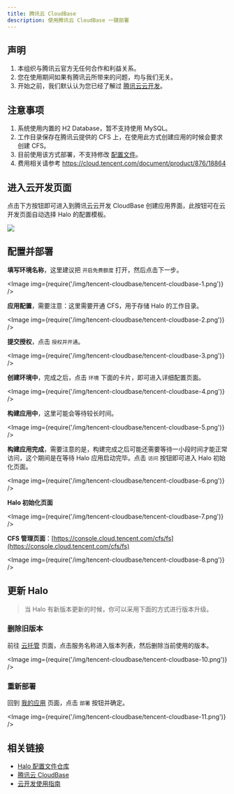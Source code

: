 ```yaml
---
title: 腾讯云 CloudBase
description: 使用腾讯云 CloudBase 一键部署
---
```



## 声明

1. 本组织与腾讯云官方无任何合作和利益关系。
2. 您在使用期间如果有腾讯云所带来的问题，均与我们无关。
3. 开始之前，我们默认认为您已经了解过 [腾讯云云开发](https://cloud.tencent.com/product/tcb)。

## 注意事项

1. 系统使用内置的 H2 Database，暂不支持使用 MySQL。
1. 工作目录保存在腾讯云提供的 CFS 上，在使用此方式创建应用的时候会要求创建 CFS。
1. 目前使用该方式部署，不支持修改 [配置文件](/getting-started/config)。
1. 费用相关请参考 https://cloud.tencent.com/document/product/876/18864

## 进入云开发页面

点击下方按钮即可进入到腾讯云云开发 CloudBase 创建应用界面，此按钮可在云开发页面自动选择 Halo 的配置模板。

[![](https://main.qcloudimg.com/raw/67f5a389f1ac6f3b4d04c7256438e44f.svg)](https://console.cloud.tencent.com/tcb/env/index?action=CreateAndDeployCloudBaseProject&appUrl=https%3A%2F%2Fgithub.com%2Fhalo-dev%2Ftencent-cloudbase-halo&branch=master)

## 配置并部署

**填写环境名称**，这里建议把 `开启免费额度` 打开，然后点击下一步。

<Image img={require('/img/tencent-cloudbase/tencent-cloudbase-1.png')} />

**应用配置**，需要注意：这里需要开通 CFS，用于存储 Halo 的工作目录。

<Image img={require('/img/tencent-cloudbase/tencent-cloudbase-2.png')} />

**提交授权**，点击 `授权并开通`。

<Image img={require('/img/tencent-cloudbase/tencent-cloudbase-3.png')} />

**创建环境中**，完成之后，点击 `环境` 下面的卡片，即可进入详细配置页面。

<Image img={require('/img/tencent-cloudbase/tencent-cloudbase-4.png')} />

**构建应用中**，这里可能会等待较长时间。

<Image img={require('/img/tencent-cloudbase/tencent-cloudbase-5.png')} />

**构建应用完成**，需要注意的是，构建完成之后可能还需要等待一小段时间才能正常访问，这个期间是在等待 Halo 应用启动完毕。点击 `访问` 按钮即可进入 Halo 初始化页面。

<Image img={require('/img/tencent-cloudbase/tencent-cloudbase-6.png')} />

**Halo 初始化页面**

<Image img={require('/img/tencent-cloudbase/tencent-cloudbase-7.png')} />

**CFS 管理页面**：[https://console.cloud.tencent.com/cfs/fs](https://console.cloud.tencent.com/cfs/fs)

<Image img={require('/img/tencent-cloudbase/tencent-cloudbase-8.png')} />

## 更新 Halo

> 当 Halo 有新版本更新的时候，你可以采用下面的方式进行版本升级。

### 删除旧版本

前往 [云托管](https://console.cloud.tencent.com/tcb/service) 页面，点击服务名称进入版本列表，然后删除当前使用的版本。

<Image img={require('/img/tencent-cloudbase/tencent-cloudbase-10.png')} />

### 重新部署

回到 [我的应用](https://console.cloud.tencent.com/tcb/apps/index) 页面，点击 `部署` 按钮并确定。

<Image img={require('/img/tencent-cloudbase/tencent-cloudbase-11.png')} />

## 相关链接

- [Halo 配置文件仓库](https://github.com/halo-dev/tencent-cloudbase-halo)
- [腾讯云 CloudBase](https://console.cloud.tencent.com/tcb/env/index)
- [云开发使用指南](https://cloud.tencent.com/document/product/876)

